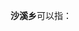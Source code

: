 '''沙溪乡'''可以指：
{{PRC admin/disambig|35/04/21/201/000|42/28/02/205/000|43/12/25/200/000|51/11/81/202/000|52/06/26/204/000}}
{{disambig|cat=三字中国乡名消歧义}}